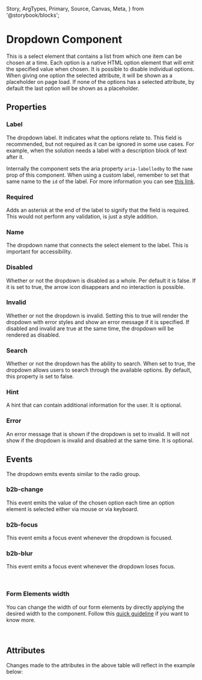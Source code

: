   Story,
  ArgTypes,
  Primary,
  Source,
  Canvas,
  Meta,
} from '@storybook/blocks';


<Meta of={DropdownStories} />

# Dropdown Component

<Canvas columns={3} withSource="open" withToolbar={false}>
  <Story id="components-form-dropdown--story-010-default" />
</Canvas>

This is a select element that contains a list from which one item can be chosen at a time.
Each option is a native HTML option element that will emit the specified value when chosen.
It is possible to disable individual options. When giving one option the selected attribute, it will be
shown as a placeholder on page load. If none of the options has a selected attribute, by default the
last option will be shown as a placeholder.

## Properties

### Label

The dropdown label. It indicates what the options relate to. This field is recommended, but not required as it can
be ignored in some use cases. For example, when the solution needs a label with a description block of text after it.

Internally the component sets the aria property `aria-labelledby` to the `name` prop of this component. When using a
custom label, remember to set that same name to the `id` of the label. For more information you can see [this link](https://developer.mozilla.org/en-US/docs/Web/Accessibility/ARIA/Attributes/aria-labelledby).

### Required

Adds an asterisk at the end of the label to signify that the field is required. This would not perform any
validation, is just a style addition.

### Name

The dropdown name that connects the select element to the label. This is important for accessibility.

### Disabled

Whether or not the dropdown is disabled as a whole. Per default it is false. If it is set to true, the
arrow icon disappears and no interaction is possible.

### Invalid

Whether or not the dropdown is invalid. Setting this to true will render the dropdown with error styles and
show an error message if it is specified. If disabled and invalid are true at the same time, the dropdown
will be rendered as disabled.

### Search

Whether or not the dropdown has the ability to search. When set to true, the dropdown allows users to search through the
available options. By default, this property is set to false.

### Hint

A hint that can contain additional information for the user. It is optional.

### Error

An error message that is shown if the dropdown is set to invalid. It will not show if the dropdown is
invalid and disabled at the same time. It is optional.

## Events

The dropdown emits events similar to the radio group.

### b2b-change

This event emits the value of the chosen option each time an option element is selected either via
mouse or via keyboard.

### b2b-focus

This event emits a focus event whenever the dropdown is focused.

### b2b-blur

This event emits a focus event whenever the dropdown loses focus.

<br />

### Form Elements width

You can change the width of our form elements by directly applying the desired width to the component. Follow
this [quick guideline](?path=/story/guidelines-form-usage--page#form-elements-width) if you want to know more.

<br />

## Attributes

<ArgTypes of={DropdownStories} />
Changes made to the attributes in the above table will reflect in the example
below:
<Primary />
